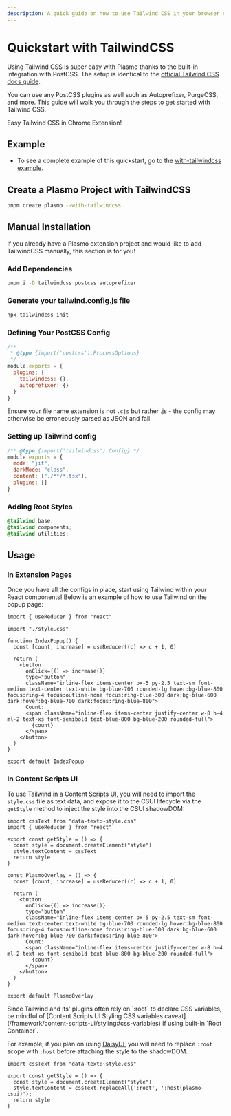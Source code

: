 ```yaml
---
description: A quick guide on how to use Tailwind CSS in your browser extension.
---
```



# Quickstart with TailwindCSS

Using Tailwind CSS is super easy with Plasmo thanks to the built-in integration with PostCSS. The setup is identical to the [official Tailwind CSS docs guide](https://tailwindcss.com/docs/installation/using-postcss).

You can use any PostCSS plugins as well such as Autoprefixer, PurgeCSS, and more. This guide will walk you through the steps to get started with Tailwind CSS.

<Callout emoji="🎉">Easy Tailwind CSS in Chrome Extension!</Callout>

## Example

- To see a complete example of this quickstart, go to the [with-tailwindcss example](https://github.com/PlasmoHQ/examples/tree/main/with-tailwindcss).

## Create a Plasmo Project with TailwindCSS

```bash
pnpm create plasmo --with-tailwindcss
```

## Manual Installation

If you already have a Plasmo extension project and would like to add TailwindCSS manually, this section is for you!

### Add Dependencies

```bash
pnpm i -D tailwindcss postcss autoprefixer
```

### Generate your tailwind.config.js file

```bash
npx tailwindcss init
```

### Defining Your PostCSS Config

```js filename="postcss.config.js"
/**
 * @type {import('postcss').ProcessOptions}
 */
module.exports = {
  plugins: {
    tailwindcss: {},
    autoprefixer: {}
  }
}
```

<Callout emoji="⚠️">

Ensure your file name extension is not `.cjs` but rather .js - the config may otherwise be erroneously parsed as JSON and fail.

</Callout>

### Setting up Tailwind config

```js filename="tailwind.config.js"
/** @type {import('tailwindcss').Config} */
module.exports = {
  mode: "jit",
  darkMode: "class",
  content: ["./**/*.tsx"],
  plugins: []
}
```

### Adding Root Styles

```css filename="style.css"
@tailwind base;
@tailwind components;
@tailwind utilities;
```

## Usage

### In Extension Pages

Once you have all the configs in place, start using Tailwind within your React components! Below is an example of how to use Tailwind on the popup page:

```tsx filename="popup.tsx"
import { useReducer } from "react"

import "./style.css"

function IndexPopup() {
  const [count, increase] = useReducer((c) => c + 1, 0)

  return (
    <button
      onClick={() => increase()}
      type="button"
      className="inline-flex items-center px-5 py-2.5 text-sm font-medium text-center text-white bg-blue-700 rounded-lg hover:bg-blue-800 focus:ring-4 focus:outline-none focus:ring-blue-300 dark:bg-blue-600 dark:hover:bg-blue-700 dark:focus:ring-blue-800">
      Count:
      <span className="inline-flex items-center justify-center w-8 h-4 ml-2 text-xs font-semibold text-blue-800 bg-blue-200 rounded-full">
        {count}
      </span>
    </button>
  )
}

export default IndexPopup
```

### In Content Scripts UI

To use Tailwind in a [Content Scripts UI](/csui), you will need to import the `style.css` file as text data, and expose it to the CSUI lifecycle via the `getStyle` method to inject the style into the CSUI shadowDOM:

```tsx filename="content.tsx"
import cssText from "data-text:~style.css"
import { useReducer } from "react"

export const getStyle = () => {
  const style = document.createElement("style")
  style.textContent = cssText
  return style
}

const PlasmoOverlay = () => {
  const [count, increase] = useReducer((c) => c + 1, 0)

  return (
    <button
      onClick={() => increase()}
      type="button"
      className="inline-flex items-center px-5 py-2.5 text-sm font-medium text-center text-white bg-blue-700 rounded-lg hover:bg-blue-800 focus:ring-4 focus:outline-none focus:ring-blue-300 dark:bg-blue-600 dark:hover:bg-blue-700 dark:focus:ring-blue-800">
      Count:
      <span className="inline-flex items-center justify-center w-8 h-4 ml-2 text-xs font-semibold text-blue-800 bg-blue-200 rounded-full">
        {count}
      </span>
    </button>
  )
}

export default PlasmoOverlay
```

<Callout emoji="ℹ️">
  Since Tailwind and its' plugins often rely on `:root` to declare CSS variables, be mindful of [Content Scripts UI Styling CSS variables caveat](/framework/content-scripts-ui/styling#css-variables) if using built-in `Root Container`.

  For example, if you plan on using [DaisyUI](https://daisyui.com/), you will need to replace `:root` scope with `:host` before attaching the style to the shadowDOM.

  ```tsx filename="content.tsx"
  import cssText from "data-text:~style.css"

  export const getStyle = () => {
    const style = document.createElement("style")
    style.textContent = cssText.replaceAll(':root', ':host(plasmo-csui)');
    return style
  }
  ```
</Callout>

